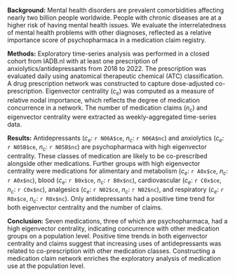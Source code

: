 **Background:**
Mental health disorders are prevalent comorbidities affecting nearly two billion people worldwide. People with chronic diseases are at a higher risk of having mental health issues. We evaluate the interrelatedness of mental health problems with other diagnoses, reflected as a relative importance score of psychopharmaca in a medication claim registry.

**Methods:**
Exploratory time-series analysis was performed in a closed cohort from IADB.nl with at least one prescription of anxiolytics/antidepressants from 2018 to 2022. The prescription was evaluated daily using anatomical therapeutic chemical (ATC) classification. A drug prescription network was constructed to capture dose-adjusted co-prescription. Eigenvector centrality ($c_e$) was computed as a measure of relative nodal importance, which reflects the degree of medication concurrence in a network. The number of medication claims ($n_c$) and eigenvector centrality were extracted as weekly-aggregated time-series data.

**Results:**
Antidepressants ($c_e$: `r N06A$ce`, $n_c$: `r N06A$nc`) and anxiolytics ($c_e$: `r N05B$ce`, $n_c$: `r N05B$nc`) are psychopharmaca with high eigenvector centrality. These classes of medication are likely to be co-prescribed alongside other medications. Further groups with high eigenvector centrality were medications for alimentary and metabolism ($c_e$: `r A0x$ce`, $n_c$: `r A0x$nc`), blood ($c_e$: `r B0x$ce`, $n_c$: `r B0x$nc`), cardiovascular ($c_e$: `r C0x$ce`, $n_c$: `r C0x$nc`), analgesics ($c_e$: `r N02$ce`, $n_c$: `r N02$nc`), and respiratory ($c_e$: `r R0x$ce`, $n_c$: `r R0x$nc`). Only antidepressants had a positive time trend for both eigenvector centrality and the number of claims.

**Conclusion:**
Seven medications, three of which are psychopharmaca, had a high eigenvector centrality, indicating concurrence with other medication groups on a population level. Positive time trends in both eigenvector centrality and claims suggest that increasing uses of antidepressants was related to co-prescription with other medication classes. Constructing a medication claim network enriches the exploratory analysis of medication use at the population level.

